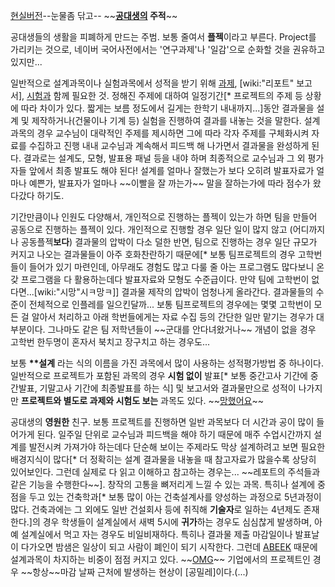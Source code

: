 [http://www.androidside.com/data/file/B07/3732057709_GUB5aoSR_133016219118953.jpg 현실버전]--눈물좀 닦고--
~~'''[[공대생]]의 주적'''~~

공대생들의 생활을 피폐하게 만드는 주범. 보통 줄여서 '''플젝'''이라고 부른다. Project를 가리키는 것으로, 네이버 국어사전에서는 '연구과제'나 '일감'으로 순화할 것을 권유하고 있지만...

일반적으로 설계과목이나 실험과목에서 성적을 받기 위해 [[과제]], [wiki:"리포트" 보고서], [[시험]]과 함께 필요한 것. 정해진 주제에 대하여 일정기간[* 프로젝트의 주제 등 상황에 따라 차이가 있다. 짧게는 보름 정도에서 길게는 한학기 내내까지...]동안 결과물을 설계 및 제작하거나(건물이나 기계 등) 실험을 진행하여 결과를 내놓는 것을 말한다. 설계과목의 경우 교수님이 대략적인 주제를 제시하면 그에 따라 각자 주제를 구체화시켜 자료를 수집하고 진행 내내 교수님과 계속해서 피드백 해 나가면서 결과물을 완성하게 된다. 결과로는 설계도, 모형, 발표용 패널 등을 내야 하며 최종적으로 교수님과 그 외 평가자들 앞에서 최종 발표도 해야 된다! 설계를 얼마나 잘했는가 보다 오히려 발표자료가 얼마나 예쁜가, 발표자가 얼마나 ~~이빨을 잘 까는가~~ 말을 잘하는가에 따라 점수가 왔다갔다 하기도.

기간만큼이나 인원도 다양해서, 개인적으로 진행하는 플젝이 있는가 하면 팀을 만들어 공동으로 진행하는 플젝이 있다. 개인적으로 진행할 경우 일단 일이 많지 않고 (어디까지나 공동플젝'''보다''') 결과물의 압박이 다소 덜한 반면, 팀으로 진행하는 경우 일단 규모가 커지고 나오는 결과물들이 아주 호화찬란하기 때문에[* 보통 팀프로젝트의 경우 고학번들이 들어가 있기 마련인데, 아무래도 경험도 많고 다룰 줄 아는 프로그램도 많다보니 온갖 프로그램을 다 활용하는데다 발표자료와 모형도 수준급이다. 만약 팀에 고학번이 없다면...[wiki:"시망"시ㅋ망ㅋ]] 결과물 제작의 압박이 엄청나게 올라간다. 결과물들의 수준이 전체적으로 인플레를 일으킨달까... 보통 팀프로젝트의 경우에는 몇몇 고학번이 모든 걸 알아서 처리하고 아래 학번들에게는 자료 수집 등의 간단한 일만 맡기는 경우가 대부분이다. 그나마도 같은 팀 저학년들이 ~~군대를 안다녀왔거나~~ 개념이 없을 경우 고학번 한두명이 혼자서 북치고 장구치고 하는 경우도...

보통 '''**설계''' 라는 식의 이름을 가진 과목에서 많이 사용하는 성적평가방법 중 하나이다. 일반적으로 프로젝트가 포함된 과목의 경우 '''시험 없이''' 발표[* 보통 중간고사 기간에 중간발표, 기말고사 기간에 최종발표를 하는 식] 및 보고서와 결과물만으로 성적이 나가지만 '''프로젝트와 별도로 과제와 시험도 보는''' 과목도 있다. ~~[[망했어요]]~~

공대생의 '''영원한''' 친구. 보통 프로젝트를 진행하면 일반 과목보다 더 시간과 공이 많이 들어가게 된다. 일주일 단위로 교수님과 피드백을 해야 하기 때문에 매주 수업시간까지 설계를 발전시켜 가져가야 하는데다 단순해 보이는 주제라도 막상 설계하려고 보면 필요한 배경지식이 많다[* 더 정확히는 설계 결과물을 내놓을 때 참고자료가 많을수록 상당히 있어보인다. 그런데 실제로 다 읽고 이해하고 참고하는 경우는... ~~레포트의 주석들과 같은 기능을 수행한다~~]. 창작의 고통을 뼈저리게 느낄 수 있는 과목. 특히나 설계에 중점을 두고 있는 건축학과[* 보통 많이 아는 건축설계사를 양성하는 과정으로 5년과정이 많다. 건축과에는 그 외에도 일반 건설회사 등에 취직해 '''기술자'''로 일하는 4년제도 존재한다.]의 경우 학생들이 설계실에서 새벽 5시에 '''귀가'''하는 경우도 심심찮게 발생하며, 아예 설계실에서 먹고 자는 경우도 비일비재하다. 특히나 결과물 제출 마감일이나 발표날이 다가오면 밤샘은 일상이 되고 사람이 폐인이 되기 시작한다.  그런데 [[ABEEK]] 때문에 설계과목이 차지하는 비중이 점점 커지고 있다. ~~[[OMG]]~~ 기업에서의 프로젝트인 경우 ~~항상~~마감 날짜 근처에 발생하는 현상이 [공밀레]이다.(...)
